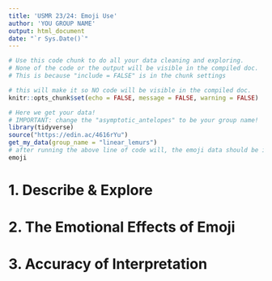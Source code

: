 ---
title: 'USMR 23/24: Emoji Use'
author: 'YOU GROUP NAME'
output: html_document
date: "`r Sys.Date()`"
---

```{r setup, include=FALSE}
# Use this code chunk to do all your data cleaning and exploring.
# None of the code or the output will be visible in the compiled doc. 
# This is because "include = FALSE" is in the chunk settings 

# this will make it so NO code will be visible in the compiled doc.
knitr::opts_chunk$set(echo = FALSE, message = FALSE, warning = FALSE)

# Here we get your data!
# IMPORTANT: change the "asymptotic_antelopes" to be your group name!  
library(tidyverse)
source("https://edin.ac/4616rYu")
get_my_data(group_name = "linear_lemurs")
# after running the above line of code will, the emoji data should be in your environment
emoji

```


# 1. Describe & Explore





# 2. The Emotional Effects of Emoji





# 3. Accuracy of Interpretation




